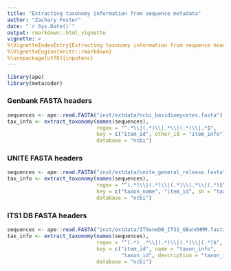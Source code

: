 ```yaml
---
title: "Extracting taxonomy information from sequence metadata"
author: "Zachary Foster"
date: "`r Sys.Date()`"
output: rmarkdown::html_vignette
vignette: >
%\VignetteIndexEntry{Extracting taxonomy information from sequence headers}
%\VignetteEngine{knitr::rmarkdown}
%\usepackage[utf8]{inputenc}
---
```



```r
library(ape)
library(metacoder)
```




### Genbank FASTA headers

```r
sequences <- ape::read.FASTA("inst/extdata/ncbi_basidiomycetes.fasta")
tax_info <- extract_taxonomy(names(sequences),
                             regex = "^.*\\|(.*)\\|.*\\|(.*)\\|.*$",
                             key = c("item_id", other_id = "item_info"),
                             database = "ncbi")
```


### UNITE FASTA headers

```r
sequences <- ape::read.FASTA("inst/extdata/unite_general_release.fasta")
tax_info <- extract_taxonomy(names(sequences),
                             regex = "^(.*)\\|(.*)\\|(.*)\\|.*\\|(.*)$",
                             key = c("taxon_name", "item_id", sh = "taxon_info", "lineage"),
                             database = "ncbi")
```


### ITS1 DB FASTA headers

```r
sequences <- ape::read.FASTA("inst/extdata/ITSoneDB_ITS1_GBandHMM.fasta")
tax_info <- extract_taxonomy(names(sequences),
                             regex = "^(.*)_.*\\|(.*)\\|(.*)\\|(.*)$",
                             key = c("item_id", name = "taxon_info",
                                     "taxon_id", description = "taxon_info"),
                             database = "ncbi")
```